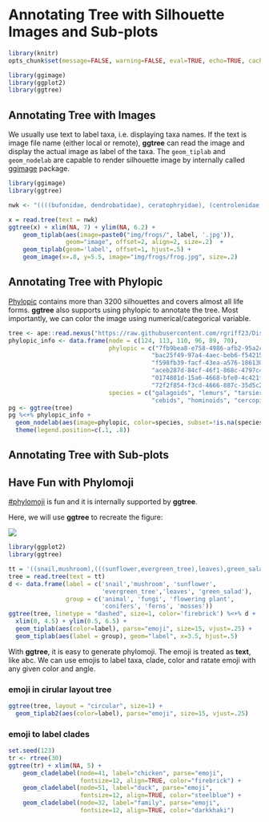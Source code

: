 # Annotating Tree with Silhouette Images and Sub-plots

```r
library(knitr)
opts_chunk$set(message=FALSE, warning=FALSE, eval=TRUE, echo=TRUE, cache=TRUE)

library(ggimage)
library(ggplot2)
library(ggtree)
```

## Annotating Tree with Images

We usually use text to label taxa, i.e. displaying taxa names. If the text is image file name (either local or remote), **ggtree** can read the image and display the actual image as label of the taxa. The `geom_tiplab` and `geom_nodelab` are capable to render silhouette image by internally called [ggimage](https://cran.r-project.org/package=ggimage) package.


```r
library(ggimage)
library(ggtree)

nwk <- "((((bufonidae, dendrobatidae), ceratophryidae), (centrolenidae, leptodactylidae)), hylidae);"

x = read.tree(text = nwk)
ggtree(x) + xlim(NA, 7) + ylim(NA, 6.2) +
    geom_tiplab(aes(image=paste0("img/frogs/", label, '.jpg')), 
                geom="image", offset=2, align=2, size=.2)  + 
    geom_tiplab(geom='label', offset=1, hjust=.5) + 
    geom_image(x=.8, y=5.5, image="img/frogs/frog.jpg", size=.2)
```

## Annotating Tree with Phylopic

[Phylopic](phylopic.org) contains more than 3200 silhouettes and covers almost all life forms. **ggtree** also supports using phylopic to annotate the tree. Most importantly, we can color the image using numerical/categorical variable.


```r
tree <- ape::read.nexus("https://raw.githubusercontent.com/rgriff23/Dissertation/master/Chapter_2/data/tree.nex")
phylopic_info <- data.frame(node = c(124, 113, 110, 96, 89, 70),
                            phylopic = c("7fb9bea8-e758-4986-afb2-95a2c3bf983d",
                                        "bac25f49-97a4-4aec-beb6-f542158ebd23",
                                        "f598fb39-facf-43ea-a576-1861304b2fe4",
                                        "aceb287d-84cf-46f1-868c-4797c4ac54a8",
                                        "0174801d-15a6-4668-bfe0-4c421fbe51e8",
                                        "72f2f854-f3cd-4666-887c-35d5c256ab0f"),
                            species = c("galagoids", "lemurs", "tarsiers",
                                        "cebids", "hominoids", "cercopithecoids"))
pg <- ggtree(tree)
pg %<+% phylopic_info + 
  geom_nodelab(aes(image=phylopic, color=species, subset=!is.na(species)), geom="phylopic") + 
  theme(legend.position=c(.1, .8))
```


## Annotating Tree with Sub-plots

## Have Fun with Phylomoji


[#phylomoji](https://twitter.com/hashtag/phylomoji?src=hash) is fun and it is internally supported by **ggtree**.

Here, we will use **ggtree** to recreate the figure:

[![](img/phylomoji.png)](https://twitter.com/OxyMLZ/status/1055586178651451392)


```r
library(ggplot2)
library(ggtree)

tt = '((snail,mushroom),(((sunflower,evergreen_tree),leaves),green_salad));'
tree = read.tree(text = tt)
d <- data.frame(label = c('snail','mushroom', 'sunflower',
                          'evergreen_tree','leaves', 'green_salad'),
                group = c('animal', 'fungi', 'flowering plant',
                          'conifers', 'ferns', 'mosses'))
ggtree(tree, linetype = "dashed", size=1, color='firebrick') %<+% d + 
  xlim(0, 4.5) + ylim(0.5, 6.5) +
  geom_tiplab(aes(color=label), parse="emoji", size=15, vjust=.25) +
  geom_tiplab(aes(label = group), geom="label", x=3.5, hjust=.5)
```


With **ggtree**, it is easy to generate phylomoji. The emoji is treated as **text**, like abc. We can use emojis to label taxa, clade, color and ratate emoji with any given color and angle. 

### emoji in cirular layout tree

```r
ggtree(tree, layout = "circular", size=1) + 
  geom_tiplab2(aes(color=label), parse="emoji", size=15, vjust=.25)
```

### emoji to label clades

```r
set.seed(123)
tr <- rtree(30)
ggtree(tr) + xlim(NA, 5) +
    geom_cladelabel(node=41, label="chicken", parse="emoji",
                    fontsize=12, align=TRUE, color="firebrick") +
    geom_cladelabel(node=51, label="duck", parse="emoji",
                    fontsize=12, align=TRUE, color="steelblue") +
    geom_cladelabel(node=32, label="family", parse="emoji",
                    fontsize=12, align=TRUE, color="darkkhaki")
```
